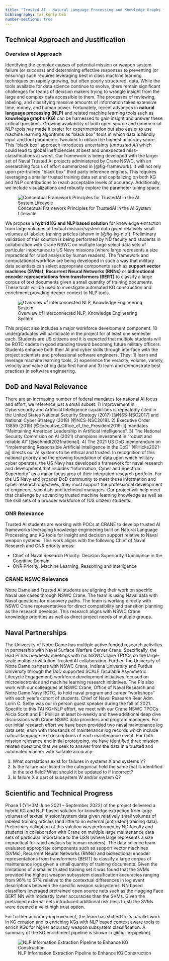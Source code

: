 ```yaml
---
title: "Trusted AI - Natural Language Processing and Knowledge Graphs for Naval Systems Intelligence"
bibliography: tai_kgnlp.bib
number-sections: true
---
```


## Technical Approach and Justification

### Overview of Approach 
Identifying the complex causes of potential mission or weapon system failure (or success) and determining effective responses to preventing (or ensuring) such requires leveraging best in class machine learning techniques on rapidly growing, but often poorly structured, data. While the tools available for data science continue to evolve, there remain significant challenges for teams of decision makers trying to wrangle insight from the large and complex data accessible to them. The processes of reviewing, labeling, and classifying massive amounts of information takes extensive time, money, and human power. Fortunately, recent advances in **natural language processing (NLP)** and related machine learning tools such as **knowledge graphs (KG)** can be harnessed to gain insight and answer these critical questions. Growing availability of both open source and commercial NLP tools has made it easier for experimentation but also easier to use machine learning algorithms as “black box” tools in which data is blindly input and tool parameters tweaked to obtain the highest accuracy score. This “black box” approach introduces uncertainty (_untrusted AI_) which could lead to global inefficiencies at best and unexpected miss-classifications at worst. Our framework is being developed with the larger set of Naval Trusted AI projects administered by Crane NSWC, with an overarching focus of effort summarized in [@fig-framework]. It will not rely upon pre-trained “black box” third party inference engines. This requires leveraging a smaller trusted training data set and capitalizing on both KG and NLP contributions to reach acceptable levels of accuracy. Additionally, we include visualizations and robustly explore the parameter tuning space.

![Conceptual Framework Principles for TrustedAI in the AI System Lifecycle](/images/graphic_concept-5.png){#fig-framework}

We propose a **hybrid KG and NLP based solution** for knowledge extraction from large volumes of textual mission/system data given relatively small volumes of labeled training articles (shown in [@fig-kg-nlp]). Preliminary validation of this solution is being performed by ND faculty and students in collaboration with Crane NSWC on multiple large select data sets of particular importance to US Navy missions (where large represents a size impractical for rapid analysis by human readers). The framework and computational workflow are being developed in such a way that military data scientists can select appropriate components such as **support vector machines (SVMs)**, **Recurrent Neural Networks (RNNs)** or **bidirectional encoder representations from transformers (BERT)** to classify a large corpus of text documents given a small quantity of training documents. These tools will be used to investigate automated KG construction and enrichment providing deeper context to NLP tools.

![Overview of Interconnected NLP, Knowledge Engineering System](/images/kg-nlp_graphic_overview.png){#fig-kg-nlp}

This project also includes a major workforce development component. 10 undergraduates will participate in the project for at least one semester each. Students are US citizens and it is expected that multiple students will be ROTC cadets in good standing toward becoming future military officers. Students enhance both their AI and cyber skills through interface with the project scientists and professional software engineers. They: 1) learn and leverage machine learning tools, 2) experience the veracity, volume, variety, velocity and value of big data first hand and 3) learn and demonstrate best practices in software engineering.

## DoD and Naval Relevance

There are an increasing number of federal mandates for national AI focus and effort, we reference just a small subset: 1) Improvement in Cybersecurity and Artificial Intelligence capabilities is repeatedly cited in the United States National Security Strategy (2017) [@NSS-NSC2017] and National Cyber Strategy (2018) [@NCS-NSC2018]. 2) Executive Order 13859 (2019) [@Executive_Office_of_the_President2019-ji] mandates “Maintaining American Leadership in Artificial Intelligence”. 3) The National Security Commision on AI (2021) champions investment in “robust and reliable AI” [@schmidt2021national]. 4) The 2021 US DoD memorandum on “Implementing Responsible Artificial Intelligence in the DoD” [@Hicks2021-aj] directs our AI systems to be ethical and trusted. In recognition of this national priority and the growing foundation of data upon which military cyber operates, the US Navy has developed a framework for naval research and development that includes “Information, Cyber and Spectrum Superiority” as a major focus area of their integrated research portfolio. For the US Navy and broader DoD community to meet these information and cyber research objectives, they must support the professional development of engineers, scientists and technical managers. Our project will help meet that challenge by advancing trusted machine learning knowledge as well as the skill sets of a broader workforce of (US citizen) students.

### ONR Relevance
Trusted AI students are working with POCs at CRANE to develop trusted AI frameworks leveraging knowledge engineering built on Natural Language Processing and KG tools for insight and decision support relative to Naval weapon systems. This work aligns with the following Chief of Naval Research and ONR priority areas:

- Chief of Naval Research Priority: Decision Superiority, Dominance in the Cognitive Domain 
- ONR Priority: Machine Learning, Reasoning and Intelligence

### CRANE NSWC Relevance
Notre Dame and Trusted AI students are aligning their work on specific Naval use cases through NSWC Crane. The team is using Naval data with Naval questions for discovery paths. The team is working directly with NSWC Crane representatives for direct compatibility and transition planning as the research develops. This research aligns with NSWC Crane knowledge priorities as well as direct project needs of multiple groups.

## Naval Partnerships
The University of Notre Dame has multiple active funded research activities in partnership with Naval Surface Warfare Center Crane. Specifically, the lead PI has bi-weekly meetings with his NSWC Crane TPOCs on the large-scale multiple institution Trusted AI collaboration. Further, the University of Notre Dame partners with NSWC Crane, Indiana University and Purdue University through the DoD supported SCALE (Scalable Asymmetric Lifecycle Engagement) workforce development initiatives focused on microelectronics and machine learning research initiatives. The PIs also work with our colleagues at NSWC Crane, Office of Naval Research and Notre Dame Navy ROTC, to hold naval program and career “workshops” with each year's cohort of students. Chief of Naval Research Rear Adm. Lorin C. Selby was our in person guest speaker during the fall of 2021.
Specific to this TAI KG+NLP effort, we meet with our Crane NSWC TPOCs Alicia Scott and Eli Phillips at least bi-weekly and have additional deep dive discussions with Crane NSWC data providers and program managers. For our initial research effort we have been provided two naval maintenance log data sets; each with thousands of maintenance log records which include natural language text descriptions of each maintenance event. For both mission relevance and initial prototyping, we have identified three mission related questions that we seek to answer from the data in a trusted and automated manner with suitable accuracy:

::: {.border}
1. What correlations exist for failures in systems X and systems Y?
2. Is the failure part listed in the categorical field the same that is identified in the text field?
What should it be updated to if incorrect?
3. Is failure X a part of subsystem W and/or system Q?
:::

## Scientific and Technical Progress

Phase 1 (Y1+3M June 2021 – September 2022) of the project delivered a hybrid KG and NLP based solution for knowledge extraction from large volumes of textual mission/system data given relatively small volumes of labeled training articles (and little to no external [untrusted] training data). Preliminary validation of this solution was performed by ND faculty and students in collaboration with Crane on multiple large maintenance data sets of particular importance to the USN (where large represents a size impractical for rapid analysis by human readers). The data science team evaluated appropriate components such as support vector machines (SVMs), Recurrent Neural Networks (RNNs) and bidirectional encoder representations from transformers (BERT) to classify a large corpus of maintenance logs given a small quantity of training documents. Given the limitations of a smaller trusted training set it was found that the SVMs provided the highest weapon subsystem classification accuracies ranging from 96% to 57% relative to the contextual differences in log event descriptions between the specific weapon subsystems. NN based classifiers leveraged pretrained open source nets such as the Hugging Face BERT NN with modestly lower accuracies than the SVMs. Given the pretrained external nets introduced additional risk (less trust) the SVMs were deemed a valid high trust option.

For further accuracy improvement, the team has shifted to its parallel work in KG creation and is enriching KGs with NLP based context aware tools to enrich KGs for higher accuracy weapon subsystem classification. A summary of the KG enrichment pipeline is shown in [@fig-ie-pipeline].

![NLP Information Extraction Pipeline to Enhance KG Construction](/images/ie_pipeline.png){#fig-ie-pipeline}